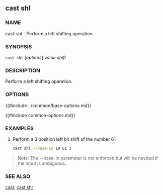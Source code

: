## cast shl

### NAME

cast-shl - Perform a left shifting operation.

### SYNOPSIS

``cast shl`` [*options*] *value* *shift*

### DESCRIPTION

Perform a left shifting operation.

### OPTIONS

{{#include ../common/base-options.md}}

{{#include common-options.md}}

### EXAMPLES

1. Perform a 3 position left bit shift of the number 61
    ```sh
    cast shl --base-in 10 61 3
    ```

> Note: The --base-in parameter is not enforced but will be needed if the input is ambiguous.

### SEE ALSO

[cast](./cast.md), [cast shr](./cast-shr.md)
